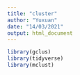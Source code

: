 ```yaml
---
title: "cluster"
author: "Yuxuan"
date: "14/03/2021"
output: html_document
---
```


```R

library(gclus)
library(tidyverse)
library(mclust)
```